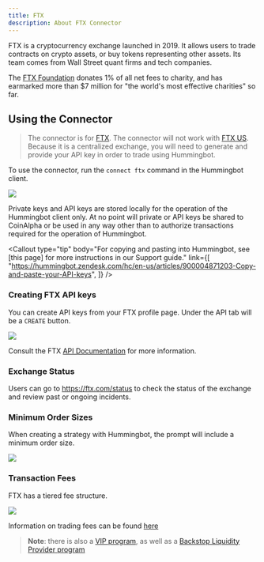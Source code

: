 ```yaml
---
title: FTX
description: About FTX Connector
---
```



FTX is a cryptocurrency exchange launched in 2019. It allows users to trade contracts on crypto assets, or buy tokens representing other assets. Its team comes from Wall Street quant firms and tech companies.

The [FTX Foundation](https://ftx.com/foundation) donates 1% of all net fees to charity, and has earmarked more than \$7 million for "the world's most effective charities" so far.

## Using the Connector

> The connector is for [FTX](https://ftx.com). The connector will not work with [FTX US](https://ftx.us). Because it is a centralized exchange, you will need to generate and provide your API key in order to trade using Hummingbot.

To use the connector, run the `connect ftx` command in the Hummingbot client.

![](./img/ftx-api.png)

Private keys and API keys are stored locally for the operation of the Hummingbot client only. At no point will private or API keys be shared to CoinAlpha or be used in any way other than to authorize transactions required for the operation of Hummingbot.

<Callout
  type="tip"
  body="For copying and pasting into Hummingbot, see [this page] for more instructions in our Support guide."
  link={[
    "https://hummingbot.zendesk.com/hc/en-us/articles/900004871203-Copy-and-paste-your-API-keys",
  ]}
/>

### Creating FTX API keys

You can create API keys from your FTX profile page. Under the API tab will be a `CREATE` button.

![](/img/ftx-create-api.png)

Consult the FTX [API Documentation](https://help.ftx.com/hc/en-us/articles/360028807171-api-docs) for more information.

<Callout
  type="warning"
  body="For API key permissions, we recommend using only #orders# enabled (read and write) API keys; enabling #withdraw, transfer, or the equivalent# is unnecessary for current Hummingbot strategies."
/>

### Exchange Status

Users can go to https://ftx.com/status to check the status of the exchange and review past or ongoing incidents.

### Minimum Order Sizes

When creating a strategy with Hummingbot, the prompt will include a minimum order size.

![](/img/ftx-min-order.png)

### Transaction Fees

FTX has a tiered fee structure.

![](/img/ftx-fees.png)

Information on trading fees can be found [here](https://help.ftx.com/hc/en-us/articles/360024479432-Fees)

> **Note**: there is also a [VIP program](https://help.ftx.com/hc/en-us/articles/360032890872-VIP-program), as well as a [Backstop Liquidity Provider program](https://help.ftx.com/hc/en-us/articles/360024479392)
